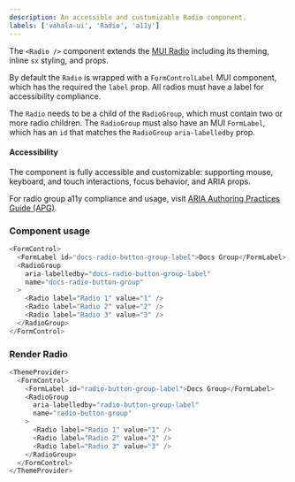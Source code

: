 ```yaml
---
description: An accessible and customizable Radio component.
labels: ['vahala-ui', 'Radio', 'a11y']
---
```



The `<Radio />` component extends the [MUI Radio](https://mui.com/material-ui/react-radio-button/) including its theming, inline `sx` styling, and props.

By default the `Radio` is wrapped with a `FormControlLabel` MUI component, which has the required the `label` prop. All radios must have a label for accessibility compliance.

The `Radio` needs to be a child of the `RadioGroup`, which must contain two or more radio children. The `RadioGroup` must also have an MUI `FormLabel`, which has an `id` that matches the `RadioGroup` `aria-labelledby` prop.

#### Accessibility

The component is fully accessible and customizable: supporting mouse, keyboard, and touch interactions, focus behavior, and ARIA props.

For radio group a11y compliance and usage, visit [ARIA Authoring Practices Guide (APG)](https://www.w3.org/WAI/ARIA/apg/patterns/radio/).

### Component usage

```js
<FormControl>
  <FormLabel id="docs-radio-button-group-label">Docs Group</FormLabel>
  <RadioGroup
    aria-labelledby="docs-radio-button-group-label"
    name="docs-radio-button-group"
  >
    <Radio label="Radio 1" value="1" />
    <Radio label="Radio 2" value="2" />
    <Radio label="Radio 3" value="3" />
  </RadioGroup>
</FormControl>
```

### Render Radio

```js live
<ThemeProvider>
  <FormControl>
    <FormLabel id="radio-button-group-label">Docs Group</FormLabel>
    <RadioGroup
      aria-labelledby="radio-button-group-label"
      name="radio-button-group"
    >
      <Radio label="Radio 1" value="1" />
      <Radio label="Radio 2" value="2" />
      <Radio label="Radio 3" value="3" />
    </RadioGroup>
  </FormControl>
</ThemeProvider>
```
